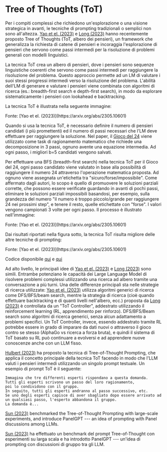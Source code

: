 # Tree of Thoughts (ToT)


Per i compiti complessi che richiedono un'esplorazione o una visione strategica in avanti, le tecniche di prompting tradizionali o semplici non sono all'altezza. [Yao et el. (2023)](https://arxiv.org/abs/2305.10601) e [Long (2023)](https://arxiv.org/abs/2305.08291) hanno recentemente proposto Tree of Thoughts (ToT, albero dei pensieri), un framework che generalizza la richiesta di catene di pensieri e incoraggia l'esplorazione di pensieri che servono come passi intermedi per la risoluzione di problemi generali con modelli linguistici.

La tecnica ToT crea un albero di pensieri, dove i pensieri sono sequenze linguistiche coerenti che servono come passi intermedi per raggiungere la risoluzione del problema. Questo approccio permette ad un LM di valutare i suoi stessi progressi intermedi verso la risoluzione del problema. L'abilità dell'LM di generare e valutare i pensieri viene combinata con algoritmi di ricerca (es.: breadth-first search e depth-first search), in modo da esplorare sistematicamente i pensieri con lookahead e backtracking.

La tecnica ToT è illustrata nella seguente immagine:

<Screenshot src={TOT} alt="TOT" />
Fonte: [Yao et el. (2023)](https://arxiv.org/abs/2305.10601) 

Quando si usa la tecnica ToT, è necessario definire il numero di pensieri candidati (i più promettenti) ed il numero di passi necessari che l'LM deve effettuare per raggiungere la soluzione.
Nel paper, il [Gioco del 24](https://en.wikipedia.org/wiki/24_(puzzle)) viene utilizzato come task di ragionamento matematico che richiede una decomposizione in 3 passi, ognuno avente una equazione intermedia. Ad ogni passo, i migliori b=5 candidati vengono salvati.

Per effettuare una BFS (breadth-first search) nella tecnica ToT per il Gioco del 24, ogni passo candidato viene valutato in base alla possibilità di raggiungere il numero 24 attraverso l'operazione matematica proposta.
Ad ognuno viene assegnata un'etichetta tra "sicuro/forse/impossibile". Come affermato dagli autori, lo scopo è quello di promuovere le soluzioni parziali corrette, che possono essere verificate guardando in avanti di pochi passi, eliminare le soluzioni parziali impossibili basandosi, per esempio, sulla grandezza del numero "il numero è troppo piccolo/grande per raggiungere 24 nei prossimi step", e tenere il resto, quelle etichettate con "forse". I valori vengono campionati 3 volte per ogni passo. Il processo è illustrato nell'immagine:

<Screenshot src={TOT2} alt="TOT2" />
Fonte: [Yao et el. (2023)](https://arxiv.org/abs/2305.10601) 

Dai risultati riportati nella figura sotto, la tecnica ToT risulta migliore delle altre tecniche di prompting:

<Screenshot src={TOT3} alt="TOT3" />
Fonte: [Yao et el. (2023)](https://arxiv.org/abs/2305.10601) 

Codice disponibile [qui](https://github.com/princeton-nlp/tree-of-thought-llm) e [qui](https://github.com/jieyilong/tree-of-thought-puzzle-solver)

Ad alto livello, le principali idee di [Yao et el. (2023)](https://arxiv.org/abs/2305.10601) e [Long (2023)](https://arxiv.org/abs/2305.08291) sono simili. Entrambe potenziano le capacità dei Large Language Model di risolvere problemi complessi utilizzando una ricerca ad albero tramite una conversazione a più turni. Una delle differenze principali sta nelle strategie di ricerca utilizzate: [Yao et el. (2023)](https://arxiv.org/abs/2305.10601) utilizza algoritmi generici di ricerca come DFS/BFS/beam search, mentre la strategia di ricerca (cioè quando effettuare backtracking e di quanti livelli nell'albero, ecc.) proposta da [Long (2023)](https://arxiv.org/abs/2305.08291) è controllata da un "ToT Controller", addestrato utilizzando il reinforcement learning (RL, apprendimento per rinforzo). DFS/BFS/Beam search sono algoritmi di ricerca generici, senza alcun adattamento a problemi specifici. Un ToT Controller, invece, essendo addestrato tramite RL potrebbe essere in grado di imparare da dati nuovi o attraverso il gioco contro se stesso (AlphaGo vs ricerca a forza bruta), e quindi il sistema di ToT basato su RL può continuare a evolversi e ad apprendere nuove conoscenze anche con un LLM fisso.

[Hulbert (2023)](https://github.com/dave1010/tree-of-thought-prompting) ha proposto la tecnica di Tree-of-Thought Prompting, che applica il concetto principale della tecnica ToT facendo in modo che l'LLM valuti i pensieri intermedi utilizzando un singolo prompt testuale. Un esempio di prompt ToT è il seguente:

```
Immagina che tre differenti esperti rispondano a questa domanda.
Tutti gli esperti scrivono un passo del loro ragionamento,
poi lo condividono con il gruppo.
In seguito, tutti gli esperti andranno al passo successivo, etc.
Se uno degli esperti capisce di aver sbagliato dopo essere arrivato ad un qualsiasi passo, l'esperto abbandona il gruppo.
La domanda è...
```
[Sun (2023)](https://github.com/holarissun/PanelGPT) benchmarked the Tree-of-Thought Prompting with large-scale experiments, and introduce PanelGPT --- an idea of prompting with Panel discussions among LLMs.

[Sun (2023)](https://github.com/holarissun/PanelGPT) ha effettuato un benchmark del prompt Tree-of-Thought con esperimenti su larga scala e ha introdotto PanelGPT --- un'idea di prompting con discussioni di gruppo tra gli LLM.
